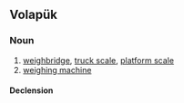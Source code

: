 ==Volapük==

===Noun===
{{vo-noun}}

# [[weighbridge]], [[truck scale]], [[platform scale]]
# [[weighing machine]]

====Declension====
{{vo-decl-noun}}